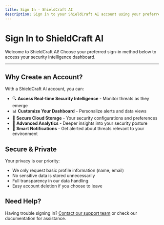 ```yaml
---
title: Sign In - ShieldCraft AI
description: Sign in to your ShieldCraft AI account using your preferred provider
---
```



# Sign In to ShieldCraft AI

Welcome to ShieldCraft AI! Choose your preferred sign-in method below to access your security intelligence dashboard.

<FullMultiProviderLogin />

---

## Why Create an Account?

With a ShieldCraft AI account, you can:

- 🔍 **Access Real-time Security Intelligence** - Monitor threats as they emerge
- 📊 **Customize Your Dashboard** - Personalize alerts and data views
- 🔐 **Secure Cloud Storage** - Your security configurations and preferences
- 🚀 **Advanced Analytics** - Deeper insights into your security posture
- 🔔 **Smart Notifications** - Get alerted about threats relevant to your environment

## Secure & Private

Your privacy is our priority:
- We only request basic profile information (name, email)
- No sensitive data is stored unnecessarily
- Full transparency in our data handling
- Easy account deletion if you choose to leave

## Need Help?

Having trouble signing in? [Contact our support team](mailto:support@shieldcraft-ai.com) or check our documentation for assistance.
